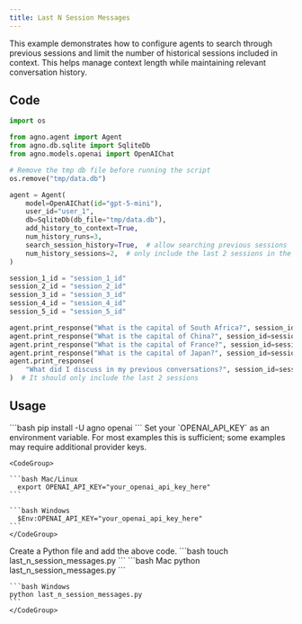 ```yaml
---
title: Last N Session Messages
---
```


This example demonstrates how to configure agents to search through previous sessions and limit the number of historical sessions included in context. This helps manage context length while maintaining relevant conversation history.

## Code

```python last_n_session_messages.py
import os

from agno.agent import Agent
from agno.db.sqlite import SqliteDb
from agno.models.openai import OpenAIChat

# Remove the tmp db file before running the script
os.remove("tmp/data.db")

agent = Agent(
    model=OpenAIChat(id="gpt-5-mini"),
    user_id="user_1",
    db=SqliteDb(db_file="tmp/data.db"),
    add_history_to_context=True,
    num_history_runs=3,
    search_session_history=True,  # allow searching previous sessions
    num_history_sessions=2,  # only include the last 2 sessions in the search to avoid context length issues
)

session_1_id = "session_1_id"
session_2_id = "session_2_id"
session_3_id = "session_3_id"
session_4_id = "session_4_id"
session_5_id = "session_5_id"

agent.print_response("What is the capital of South Africa?", session_id=session_1_id)
agent.print_response("What is the capital of China?", session_id=session_2_id)
agent.print_response("What is the capital of France?", session_id=session_3_id)
agent.print_response("What is the capital of Japan?", session_id=session_4_id)
agent.print_response(
    "What did I discuss in my previous conversations?", session_id=session_5_id
)  # It should only include the last 2 sessions
```

## Usage

<Steps>
  <Snippet file="create-venv-step.mdx" />

  <Step title="Install libraries">
    ```bash
    pip install -U agno openai
    ```
  </Step>

  <Step title="Export your OpenAI API key">
    Set your `OPENAI_API_KEY` as an environment variable. For most examples this is sufficient; some examples may require additional provider keys.

    <CodeGroup>

    ```bash Mac/Linux
      export OPENAI_API_KEY="your_openai_api_key_here"
    ```

    ```bash Windows
      $Env:OPENAI_API_KEY="your_openai_api_key_here"
    ```
    </CodeGroup> 
  </Step>

  <Step title="Create a Python file">
    Create a Python file and add the above code.
    ```bash
    touch last_n_session_messages.py
    ```
  </Step>

  <Step title="Run Agent">
    <CodeGroup>
    ```bash Mac
    python last_n_session_messages.py
    ```
    
    ```bash Windows  
    python last_n_session_messages.py
    ```
    </CodeGroup>
  </Step>

  <Snippet file="find-all-cookbooks.mdx" />
</Steps>